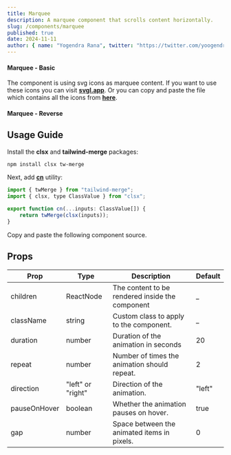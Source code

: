 ```yaml
---
title: Marquee
description: A marquee component that scrolls content horizontally.
slug: /components/marquee
published: true
date: 2024-11-11
author: { name: "Yogendra Rana", twitter: "https://twitter.com/yoogendra_rana" }
---
```


#### Marquee - Basic
The component is using svg icons as marquee content. 
If you want to use these icons you can visit [**svgl.app**](https://www.svgl.app).
Or you can copy and paste the file which contains all the icons from [**here**](https://github.com/yogendrarana/craftui/blob/master/src/components/website/icons.tsx).
<ComponentCodePreview category="examples" name="marquee-basic" />

#### Marquee - Reverse
<ComponentCodePreview category="examples" name="marquee-reverse" />

## Usage Guide

Install the **clsx** and **tailwind-merge** packages:
```bash
npm install clsx tw-merge
```

Next, add [**cn**](https://github.com/yogendrarana/craftui/blob/master/src/lib/utils.ts) utility:
```jsx
import { twMerge } from "tailwind-merge";
import { clsx, type ClassValue } from "clsx";

export function cn(...inputs: ClassValue[]) {
    return twMerge(clsx(inputs));
}
```

Copy and paste the following component source.
<ComponentSource name="marquee" category="core" />

## Props

| Prop         | Type              | Description                                       | Default |
| -----------  | ----------------- | ------------------------------------------------- | ------- |
| children     | ReactNode         | The content to be rendered inside the component   | _       |
| className    | string            | Custom class to apply to the component.           | _       |
| duration     | number            | Duration of the animation in seconds              | 20      |
| repeat       | number            | Number of times the animation should repeat.      | 2       |
| direction    | "left" or "right" | Direction of the animation.                       | "left"  |
| pauseOnHover | boolean           | Whether the animation pauses on hover.            | true    |
| gap          | number            | Space between the animated items in pixels.       | 0       |